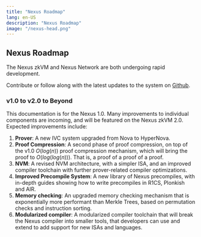 ```yaml
---
title: "Nexus Roadmap"
lang: en-US
description: "Nexus Roadmap"
image: "/nexus-head.png"
---
```




## Nexus Roadmap

The Nexus zkVM and Nexus Network are both undergoing rapid development.

Contribute or follow along with the latest updates to the system on [Github](https://github.com/nexus-xyz/nexus-zkvm).

### v1.0 to v2.0 to Beyond
This documentation is for the Nexus 1.0. Many improvements to individual components are incoming, and will be featured on the Nexus zkVM 2.0. Expected improvements include:
1. **Prover**: A new IVC system upgraded from Nova to HyperNova.
2. **Proof Compression**: A second phase of proof compression, on top of the v1.0 $O(log(n))$ proof compression mechanism, which will bring the proof to $O(log(log(n)))$. That is, a proof of a proof of a proof.
3. **NVM**: A revised NVM architecture, with a simpler ISA, and an improved compiler toolchain with further prover-related compiler optimizations.
4. **Improved Precompile System**: A new library of Nexus precompiles, with in-depth guides showing how to write precompiles in R1CS, Plonkish and AIR.
5. **Memory checking**: An upgraded memory checking mechanism that is exponentially more performant than Merkle Trees, based on permutation checks and instruction sorting.
6. **Modularized compiler**: A modularized compiler toolchain that will break the Nexus compiler into smaller tools, that developers can use and extend to add support for new ISAs and languages.
